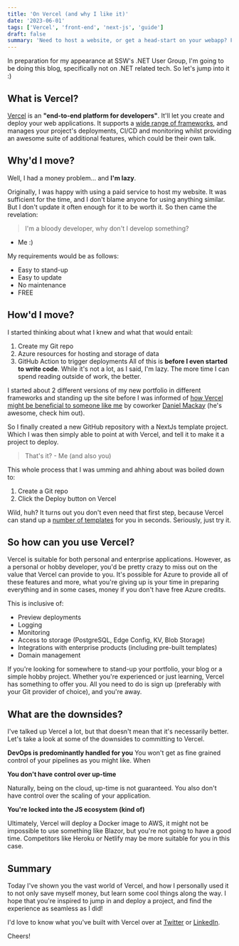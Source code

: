 ```yaml
---
title: 'On Vercel (and why I like it)'
date: '2023-06-01'
tags: ['Vercel', 'front-end', 'next-js', 'guide']
draft: false
summary: 'Need to host a website, or get a head-start on your webapp? Find out how Vercel will help you!'
---
```


In preparation for my appearance at SSW's .NET User Group, I'm going to be doing this blog, specifically not on .NET related tech. So let's jump into it :)

## What is Vercel?
[Vercel](https://vercel.com/) is an **"end-to-end platform for developers"**. It'll let you create and deploy your web applications. It supports a [wide range of frameworks](https://vercel.com/docs/frameworks), and manages your project's deployments, CI/CD and monitoring whilst providing an awesome suite of additional features, which could be their own talk.

## Why'd I move?
Well, I had a money problem... and **I'm lazy**.

Originally, I was happy with using a paid service to host my website. It was sufficient for the time, and I don't blame anyone for using anything similar. But I don't update it often enough for it to be worth it. So then came the revelation:

> I'm a bloody developer, why don't I develop something?
- Me :)


My requirements would be as follows:

- Easy to stand-up
- Easy to update
- No maintenance
- FREE

## How'd I move?
I started thinking about what I knew and what that would entail:

1. Create my Git repo
2. Azure resources for hosting and storage of data
3. GitHub Action to trigger deployments
All of this is **before I even started to write code**. While it's not a lot, as I said, I'm lazy. The more time I can spend reading outside of work, the better.

I started about 2 different versions of my new portfolio in different frameworks and standing up the site before I was informed of [how Vercel might be beneficial to someone like me](https://www.dandoescode.com/blog/migrating-from-gatsby-to-nextjs) by coworker [Daniel Mackay](https://ssw.com.au/people/daniel-mackay) (he's awesome, check him out).

So I finally created a new GitHub repository with a NextJs template project. Which I was then simply able to point at with Vercel, and tell it to make it a project to deploy.

> That's it? - Me (and also you)


This whole process that I was umming and ahhing about was boiled down to:

1. Create a Git repo
2. Click the Deploy button on Vercel

Wild, huh? It turns out you don't even need that first step, because Vercel can stand up a [number of templates](https://vercel.com/templates) for you in seconds. Seriously, just try it.

## So how can you use Vercel?
Vercel is suitable for both personal and enterprise applications. However, as a personal or hobby developer, you'd be pretty crazy to miss out on the value that Vercel can provide to you. It's possible for Azure to provide all of these features and more, what you're giving up is your time in preparing everything and in some cases, money if you don't have free Azure credits.

This is inclusive of:

- Preview deployments
- Logging
- Monitoring
- Access to storage (PostgreSQL, Edge Config, KV, Blob Storage)
- Integrations with enterprise products (including pre-built templates)
- Domain management

If you're looking for somewhere to stand-up your portfolio, your blog or a simple hobby project. Whether you're experienced or just learning, Vercel has something to offer you. All you need to do is sign up (preferably with your Git provider of choice), and you're away.

## What are the downsides?
I've talked up Vercel a lot, but that doesn't mean that it's necessarily better. Let's take a look at some of the downsides to committing to Vercel.

**DevOps is predominantly handled for you**
You won't get as fine grained control of your pipelines as you might like. When

**You don't have control over up-time**

Naturally, being on the cloud, up-time is not guaranteed. You also don't have control over the scaling of your application.

**You're locked into the JS ecosystem (kind of)**

Ultimately, Vercel will deploy a Docker image to AWS, it might not be impossible to use something like Blazor, but you're not going to have a good time. Competitors like Heroku or Netlify may be more suitable for you in this case.

## Summary
Today I've shown you the vast world of Vercel, and how I personally used it to not only save myself money, but learn some cool things along the way. I hope that you're inspired to jump in and deploy a project, and find the experience as seamless as I did!

I'd love to know what you've built with Vercel over at [Twitter](https://twitter.com/JadeKapa) or [LinkedIn](https://www.linkedin.com/in/tylah-kapa/).

Cheers!